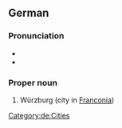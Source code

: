 ==German==
{{wikipedia}}
{{wikipedia|lang=de}}

===Pronunciation===
* {{IPA|de|/ˈvʏɐ̯tsbʊɐ̯k/}}
* {{audio|de|De-Würzburg.ogg|Audio}}

===Proper noun===
{{head|de|proper noun}}

# Würzburg (city in [[Franconia]])

[[Category:de:Cities]]